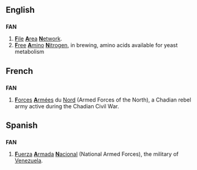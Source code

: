 ==English==
==={{abbreviation}}===
{{wikipedia}}
'''FAN'''
# [[file|'''F'''ile]] [[area|'''A'''rea]] [[network|'''N'''etwork]].
# [[free|'''F'''ree]] [[amino|'''A'''mino]] [[nitrogen|'''N'''itrogen]], in brewing, amino acids available for yeast metabolism

==French==
==={{abbreviation|lang=French}}===
'''FAN'''
# [[forces#French|'''F'''orces]] [[armées|'''A'''rmées]] du [[nord#French|Nord]] (Armed Forces of the North), a Chadian rebel army active during the Chadian Civil War.

==Spanish==
==={{abbreviation|lang=Spanish}}===
'''FAN'''
# [[fuerza|'''F'''uerza]] [[armada#Spanish|'''A'''rmada]] [[nacional#Spanish|'''N'''acional]] (National Armed Forces), the military of [[Venezuela]].